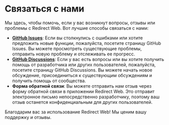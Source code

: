 # Связаться с нами

Мы здесь, чтобы помочь, если у вас возникнут вопросы, отзывы или проблемы с Redirect Web. Вот лучшие способы связаться с нами:

- **[GitHub Issues](https://github.com/mshibanami/RedirectWeb/issues)**: Если вы столкнулись с ошибками или хотите предложить новые функции, пожалуйста, посетите страницу GitHub Issues. Вы можете просмотреть существующие проблемы, отправить новую проблему и отслеживать ее прогресс.
- **[GitHub Discussions](https://github.com/mshibanami/RedirectWeb/discussions)**: Если у вас есть вопросы или вы хотите получить помощь от разработчика или других пользователей, пожалуйста, посетите страницу GitHub Discussions. Вы можете начать новое обсуждение, присоединиться к существующим обсуждениям и получить помощь от сообщества.
- **Форма обратной связи**: Вы можете отправить нам отзыв через форму обратной связи в приложении Redirect Web. Это отправит электронное письмо непосредственно разработчику, поэтому ваш отзыв останется конфиденциальным для других пользователей.

Благодарим вас за использование Redirect Web! Мы ценим вашу поддержку и отзывы.